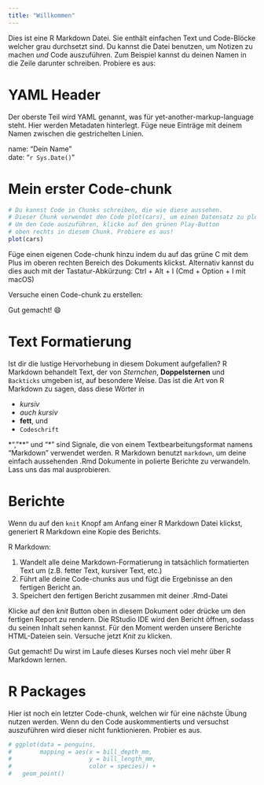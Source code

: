 ```yaml
---
title: "Willkommen"
---
```


Dies ist eine R Markdown Datei. Sie enthält einfachen Text und Code-Blöcke welcher grau durchsetzt sind. Du kannst die Datei benutzen, um Notizen zu machen _und_ Code auszuführen. Zum Beispiel kannst du deinen Namen in die Zeile darunter schreiben. Probiere es aus: 

# YAML Header

Der oberste Teil wird YAML genannt, was für yet-another-markup-language steht. Hier werden Metadaten hinterlegt. Füge neue Einträge mit deinem Namen zwischen die gestrichelten Linien. 

name: "Dein Name"  
date: "`r Sys.Date()`"

# Mein erster Code-chunk

```r
# Du kannst Code in Chunks schreiben, die wie diese aussehen.
# Dieser Chunk verwendet den Code plot(cars), um einen Datensatz zu plotten.
# Um den Code auszuführen, klicke auf den grünen Play-Button
# oben rechts in diesem Chunk. Probiere es aus!
plot(cars)
```

Füge einen eigenen Code-chunk hinzu indem du auf das grüne C mit dem Plus im oberen rechten Bereich des Dokuments klickst.  Alternativ kannst du dies auch mit der Tastatur-Abkürzung: Ctrl + Alt + I (Cmd + Option + I mit macOS)

Versuche einen Code-chunk zu erstellen:





Gut gemacht! 😄

# Text Formatierung

Ist dir die lustige Hervorhebung in diesem Dokument aufgefallen? R Markdown behandelt Text, der von *Sternchen*, **Doppelsternen** und `Backticks` umgeben ist, auf besondere Weise. Das ist die Art von R Markdown zu sagen, dass diese Wörter in

- _kursiv_
- *auch kursiv*
- **fett**, und
- `Codeschrift`

*", "**" und "*" sind Signale, die von einem Textbearbeitungsformat namens "Markdown" verwendet werden. R Markdown benutzt `markdown`, um deine einfach aussehenden .Rmd Dokumente in polierte Berichte zu verwandeln. Lass uns das mal ausprobieren.

# Berichte

Wenn du auf den `knit` Knopf am Anfang einer R Markdown Datei klickst, generiert R Markdown eine Kopie des Berichts. 

R Markdown:

1. Wandelt alle deine Markdown-Formatierung in tatsächlich formatierten Text um (z.B. fetter Text, kursiver Text, etc.)
2. Führt alle deine Code-chunks aus und fügt die Ergebnisse an den fertigen Bericht an.
3. Speichert den fertigen Bericht zusammen mit deiner .Rmd-Datei

Klicke auf den *knit* Button oben in diesem Dokument oder drücke um den fertigen Report zu rendern. Die RStudio IDE wird den Bericht öffnen, sodass du seinen Inhalt sehen kannst. Für den Moment werden unsere Berichte HTML-Dateien sein. Versuche jetzt *Knit* zu klicken.

Gut gemacht! Du wirst im Laufe dieses Kurses noch viel mehr über R Markdown lernen.

# R Packages

Hier ist noch ein letzter Code-chunk, welchen wir für eine nächste Übung nutzen werden. Wenn du den Code auskommentierts und versuchst auszuführen wird dieser nicht funktionieren. Probier es aus. 

```r

# ggplot(data = penguins, 
#        mapping = aes(x = bill_depth_mm, 
#                      y = bill_length_mm, 
#                      color = species)) +
#   geom_point()

```




